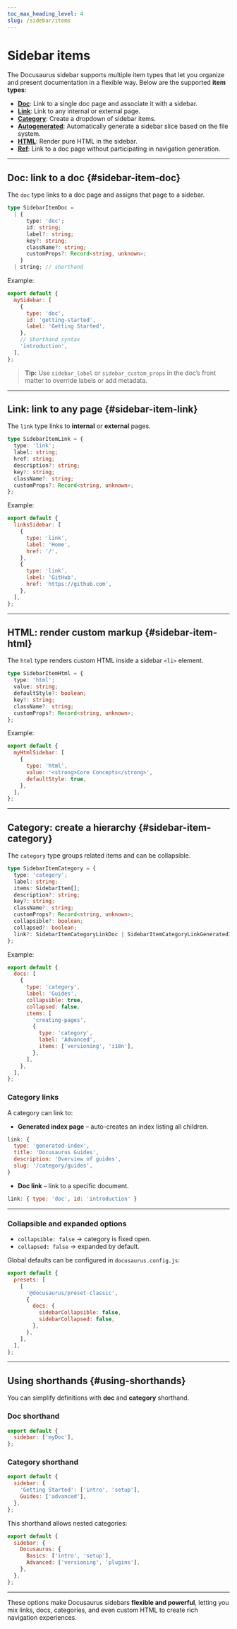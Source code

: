 ```yaml
---
toc_max_heading_level: 4
slug: /sidebar/items
---
```


# Sidebar items

The Docusaurus sidebar supports multiple item types that let you organize and present documentation in a flexible way.
Below are the supported **item types**:

* **[Doc](#sidebar-item-doc)**: Link to a single doc page and associate it with a sidebar.
* **[Link](#sidebar-item-link)**: Link to any internal or external page.
* **[Category](#sidebar-item-category)**: Create a dropdown of sidebar items.
* **[Autogenerated](autogenerated.mdx)**: Automatically generate a sidebar slice based on the file system.
* **[HTML](#sidebar-item-html)**: Render pure HTML in the sidebar.
* **[Ref](multiple-sidebars.mdx#sidebar-item-ref)**: Link to a doc page without participating in navigation generation.

---

## Doc: link to a doc {#sidebar-item-doc}

The `doc` type links to a doc page and assigns that page to a sidebar.

```ts
type SidebarItemDoc =
  | {
      type: 'doc';
      id: string;
      label?: string;
      key?: string;
      className?: string;
      customProps?: Record<string, unknown>;
    }
  | string; // shorthand
```

Example:

```js title="sidebars.js"
export default {
  mySidebar: [
    {
      type: 'doc',
      id: 'getting-started',
      label: 'Getting Started',
    },
    // Shorthand syntax
    'introduction',
  ],
};
```

> **Tip:** Use `sidebar_label` or `sidebar_custom_props` in the doc’s front matter to override labels or add metadata.

---

## Link: link to any page {#sidebar-item-link}

The `link` type links to **internal** or **external** pages.

```ts
type SidebarItemLink = {
  type: 'link';
  label: string;
  href: string;
  description?: string;
  key?: string;
  className?: string;
  customProps?: Record<string, unknown>;
};
```

Example:

```js title="sidebars.js"
export default {
  linksSidebar: [
    {
      type: 'link',
      label: 'Home',
      href: '/',
    },
    {
      type: 'link',
      label: 'GitHub',
      href: 'https://github.com',
    },
  ],
};
```

---

## HTML: render custom markup {#sidebar-item-html}

The `html` type renders custom HTML inside a sidebar `<li>` element.

```ts
type SidebarItemHtml = {
  type: 'html';
  value: string;
  defaultStyle?: boolean;
  key?: string;
  className?: string;
  customProps?: Record<string, unknown>;
};
```

Example:

```js title="sidebars.js"
export default {
  myHtmlSidebar: [
    {
      type: 'html',
      value: '<strong>Core Concepts</strong>',
      defaultStyle: true,
    },
  ],
};
```

---

## Category: create a hierarchy {#sidebar-item-category}

The `category` type groups related items and can be collapsible.

```ts
type SidebarItemCategory = {
  type: 'category';
  label: string;
  items: SidebarItem[];
  description?: string;
  key?: string;
  className?: string;
  customProps?: Record<string, unknown>;
  collapsible?: boolean;
  collapsed?: boolean;
  link?: SidebarItemCategoryLinkDoc | SidebarItemCategoryLinkGeneratedIndex;
};
```

Example:

```js title="sidebars.js"
export default {
  docs: [
    {
      type: 'category',
      label: 'Guides',
      collapsible: true,
      collapsed: false,
      items: [
        'creating-pages',
        {
          type: 'category',
          label: 'Advanced',
          items: ['versioning', 'i18n'],
        },
      ],
    },
  ],
};
```

### Category links

A category can link to:

* **Generated index page** – auto-creates an index listing all children.

```js
link: {
  type: 'generated-index',
  title: 'Docusaurus Guides',
  description: 'Overview of guides',
  slug: '/category/guides',
}
```

* **Doc link** – link to a specific document.

```js
link: { type: 'doc', id: 'introduction' }
```

---

### Collapsible and expanded options

* `collapsible: false` → category is fixed open.
* `collapsed: false` → expanded by default.

Global defaults can be configured in `docusaurus.config.js`:

```js title="docusaurus.config.js"
export default {
  presets: [
    [
      '@docusaurus/preset-classic',
      {
        docs: {
          sidebarCollapsible: false,
          sidebarCollapsed: false,
        },
      },
    ],
  ],
};
```

---

## Using shorthands {#using-shorthands}

You can simplify definitions with **doc** and **category** shorthand.

### Doc shorthand

```js title="sidebars.js"
export default {
  sidebar: ['myDoc'],
};
```

### Category shorthand

```js title="sidebars.js"
export default {
  sidebar: {
    'Getting Started': ['intro', 'setup'],
    Guides: ['advanced'],
  },
};
```

This shorthand allows nested categories:

```js title="sidebars.js"
export default {
  sidebar: {
    Docusaurus: {
      Basics: ['intro', 'setup'],
      Advanced: ['versioning', 'plugins'],
    },
  },
};
```

---

These options make Docusaurus sidebars **flexible and powerful**, letting you mix links, docs, categories, and even custom HTML to create rich navigation experiences.